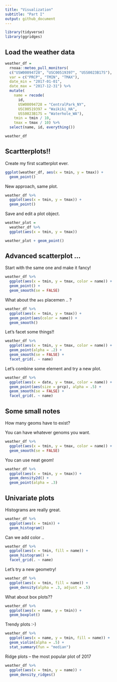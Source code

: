 ```yaml
---
title: "Visualization"
subtitle: "Part I"
output: github_document
---
```


```r
library(tidyverse)
library(ggridges)
```

## Load the weather data

```r
weather_df = 
  rnoaa::meteo_pull_monitors(
  c("USW00094728", "USC00519397", "USS0023B17S"),
  var = c("PRCP", "TMIN", "TMAX"),
  date_min = "2017-01-01",
  date_max = "2017-12-31") %>%
  mutate(
    name = recode(
      id,
      USW00094728 = "CentralPark_NY",
      USC00519397 = "Waikiki_HA",
      USS0023B17S = "Waterhole_WA"),
    tmin = tmin / 10,
    tmax = tmax / 10) %>%
  select(name, id, everything())

weather_df
```

## Scartterplots!!

Create my first scatterplot ever.

```r
ggplot(weather_df, aes(x = tmin, y = tmax)) +
  geom_point()
```

New approach, same plot.

```r
weather_df %>%
  ggplot(aes(x = tmin, y = tmax)) +
  geom_point()
```

Save and edit a plot object.

```r
weather_plot = 
  weather_df %>%
  ggplot(aes(x = tmin, y = tmax))

weather_plot + geom_point()
```

## Advanced scatterplot ...

Start with the same one and make it fancy!

```r
weather_df %>%
  ggplot(aes(x = tmin, y = tmax, color = name)) +
  geom_point() +
  geom_smooth(se = FALSE) 
```

What about the `aes` placemen .. ?

```r
weather_df %>%
  ggplot(aes(x = tmin, y = tmax)) +
  geom_point(aes(color = name)) +
  geom_smooth()
```

Let's facet some things!!

```r
weather_df %>%
  ggplot(aes(x = tmin, y = tmax, color = name)) +
  geom_point(alpha = .2) +
  geom_smooth(se = FALSE) +
  facet_grid(. ~ name)
```

Let's combine some element and try a new plot.

```r
weather_df %>%
  ggplot(aes(x = date, y = tmax, color = name)) +
  geom_point(aes(size = prcp), alpha = .5) +
  geom_smooth(se = FALSE) +
  facet_grid(. ~ name)
```



## Some small notes

How many geoms have to exist?

You can have whatever genoms you want.

```r
weather_df %>%
  ggplot(aes(x = tmin, y = tmax, color = name)) +
  geom_smooth(se = FALSE)
```

You can use neat geom!

```r
weather_df %>%
  ggplot(aes(x = tmin, y = tmax)) +
  geom_density2d() +
  geom_point(alpha = .3)
```


## Univariate plots

Histograms are really great. 

```r
weather_df %>%
  ggplot(aes(x = tmin)) +
  geom_histogram()
```

Can we add color ..

```r
weather_df %>%
  ggplot(aes(x = tmin, fill = name)) +
  geom_histogram() +
  facet_grid(. ~ name)
```

Let's try a new geometry!

```r
weather_df %>%
  ggplot(aes(x = tmin, fill = name)) +
  geom_density(alpha = .3, adjust = .5)
```

What about box plots??

```r
weather_df %>%
  ggplot(aes(x = name, y = tmin)) +
  geom_boxplot()
```

Trendy plots :-)

```r
weather_df %>%
  ggplot(aes(x = name, y = tmin, fill = name)) +
  geom_violin(alpha = .5) +
  stat_summary(fun = "median")
```

Ridge plots -- the most popular plot of 2017

```r
weather_df %>%
  ggplot(aes(x = tmin, y = name)) +
  geom_density_ridges()
```







